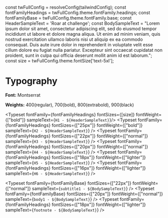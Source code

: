 const twFullConfig = resolveConfig(tailwindConfig);
const fontFamilyHeadings = twFullConfig.theme.fontFamily.headings;
const fontFamilyBase = twFullConfig.theme.fontFamily.base;
const HeaderSampleText = 'Roar at challenge';
const BodySampleText = "Lorem ipsum dolor sit amet, consectetur adipiscing elit, sed do eiusmod tempor incididunt ut labore et dolore magna aliqua. Ut enim ad minim veniam, quis nostrud exercitation ullamco laboris nisi ut aliquip ex ea commodo consequat. Duis aute irure dolor in reprehenderit in voluptate velit esse cillum dolore eu fugiat nulla pariatur. Excepteur sint occaecat cupidatat non proident, sunt in culpa qui officia deserunt mollit anim id est laborum.";
const size = twFullConfig.theme.fontSize['text-5xl'];

<Meta title="Typography" />

# Typography

**Font:** Montserrat

**Weights:** 400(regular), 700(bold), 800(extrabold), 900(black)

<Typeset fontFamily={fontFamilyHeadings} fontSizes={[size]} fontWeight={["bold"]} sampleText={`H1 - ${HeaderSampleText}`}/>
<Typeset fontFamily={fontFamilyHeadings} fontSizes={["25px"]} fontWeight={["bold"]} sampleText={`H2 - ${HeaderSampleText}`} />
<Typeset fontFamily={fontFamilyHeadings} fontSizes={["22px"]} fontWeight={["normal"]} sampleText={`H3 - ${HeaderSampleText}`} />
<Typeset fontFamily={fontFamilyHeadings} fontSizes={["20px"]} fontWeight={["normal"]} sampleText={`H4 - ${HeaderSampleText}`} />
<Typeset fontFamily={fontFamilyHeadings} fontSizes={["18px"]} fontWeight={["lighter"]} sampleText={`H5 - ${HeaderSampleText}`} />
<Typeset fontFamily={fontFamilyHeadings} fontSizes={["16px"]} fontWeight={["lighter"]} sampleText={`H6 - ${HeaderSampleText}`} />

<Typeset fontFamily={fontFamilyBase} fontSizes={["22px"]} fontWeight={["normal"]} sampleText={`subtitle1 - ${BodySampleText}`} />
<Typeset fontFamily={fontFamilyBase} fontSizes={["20px"]} fontWeight={["normal"]} sampleText={`body1 - ${BodySampleText}`} />
<Typeset fontFamily={fontFamilyHeadings} fontSizes={["18px"]} fontWeight={["lighter"]} sampleText={`footnote - ${BodySampleText}`} />
